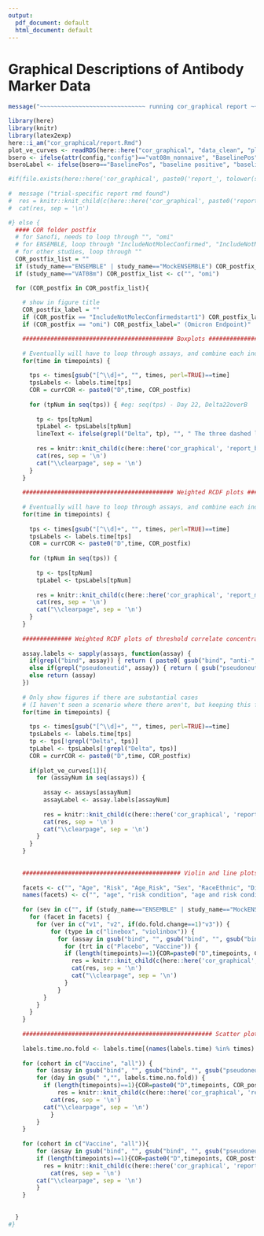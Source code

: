 ```yaml
---
output:
  pdf_document: default
  html_document: default
---
```

#  Graphical Descriptions of Antibody Marker Data {#ab-grapical}

```r
message("~~~~~~~~~~~~~~~~~~~~~~~~~~~~~~ running cor_graphical report ~~~~~~~~~~~~~~~~~~~~~~~~~~~~")
```


```r
library(here)
library(knitr)
library(latex2exp)
here::i_am("cor_graphical/report.Rmd")
plot_ve_curves <- readRDS(here::here("cor_graphical", "data_clean", "plot_ve_curves.rds"))
bsero <- ifelse(attr(config,"config")=="vat08m_nonnaive", "BaselinePos", "BaselineNeg")
bseroLabel <- ifelse(bsero=="BaselinePos", "baseline positive", "baseline negative")

#if(file.exists(here::here('cor_graphical', paste0('report_', tolower(study_name), '.Rmd')))) {
  
#  message ("trial-specific report rmd found")
#  res = knitr::knit_child(c(here::here('cor_graphical', paste0('report_', tolower(study_name), '.Rmd'))), quiet = TRUE)
#  cat(res, sep = '\n')

#} else {
  #### COR folder postfix
  # for Sanofi, needs to loop through "", "omi"
  # for ENSEMBLE, loop through "IncludeNotMolecConfirmed", "IncludeNotMolecConfirmedstart1"
  # for other studies, loop through ""
  COR_postfix_list = ""
  if (study_name=="ENSEMBLE" | study_name=="MockENSEMBLE") COR_postfix_list <- c("IncludeNotMolecConfirmed", "IncludeNotMolecConfirmedstart1")
  if (study_name=="VAT08m") COR_postfix_list <- c("", "omi")

  for (COR_postfix in COR_postfix_list){
      
    # show in figure title
    COR_postfix_label = ""
    if (COR_postfix == "IncludeNotMolecConfirmedstart1") COR_postfix_label=" (start1)"
    if (COR_postfix == "omi") COR_postfix_label=" (Omicron Endpoint)"

    ########################################### Boxplots ########################################### 
    
    # Eventually will have to loop through assays, and combine each individual assay's boxplots into one figure
    for(time in timepoints) {
      
      tps <- times[gsub("[^\\d]+", "", times, perl=TRUE)==time]
      tpsLabels <- labels.time[tps]
      COR = currCOR <- paste0("D",time, COR_postfix)
      
      for (tpNum in seq(tps)) { #eg: seq(tps) - Day 22, Delta22overB
        
        tp <- tps[tpNum]
        tpLabel <- tpsLabels[tpNum]
        lineText <- ifelse(grepl("Delta", tp), "", " The three dashed lines in each figure are ULOQ, LLOQ, and LLOD, from top to bottom respectively.")
        
        res = knitr::knit_child(c(here::here('cor_graphical', 'report_boxplots.Rmd')), quiet = TRUE)
        cat(res, sep = '\n')
        cat("\\clearpage", sep = '\n')
      }
    }
    
    ########################################### Weighted RCDF plots ########################################### 
    
    # Eventually will have to loop through assays, and combine each individual assay's RCDFs into one figure
    for(time in timepoints) {
      
      tps <- times[gsub("[^\\d]+", "", times, perl=TRUE)==time]
      tpsLabels <- labels.time[tps]
      COR = currCOR <- paste0("D",time, COR_postfix)
      
      for (tpNum in seq(tps)) {
        
        tp <- tps[tpNum]
        tpLabel <- tpsLabels[tpNum]
        
        res = knitr::knit_child(c(here::here('cor_graphical', 'report_marker_rcdf.Rmd')), quiet = TRUE)
        cat(res, sep = '\n')
        cat("\\clearpage", sep = '\n')
      }
    }
    
    ############## Weighted RCDF plots of threshold correlate concentration for vaccine efficacy ########################## 
    
    assay.labels <- sapply(assays, function(assay) {
      if(grepl("bind", assay)) { return ( paste0( gsub("bind", "anti-", assay), " binding Ab") ) } 
      else if(grepl("pseudoneutid", assay)) { return ( gsub("pseudoneutid", "PsV-nAb ID", assay) ) } 
      else return (assay)
    })
    
    # Only show figures if there are substantial cases
    # (I haven't seen a scenario where there aren't, but keeping this from Kendrick)
    for(time in timepoints) {
      
      tps <- times[gsub("[^\\d]+", "", times, perl=TRUE)==time]
      tpsLabels <- labels.time[tps]
      tp <- tps[!grepl("Delta", tps)]
      tpLabel <- tpsLabels[!grepl("Delta", tps)]
      COR = currCOR <- paste0("D",time, COR_postfix)
      
      if(plot_ve_curves[1]){
        for (assayNum in seq(assays)) {
          
          assay <- assays[assayNum]
          assayLabel <- assay.labels[assayNum]
          
          res = knitr::knit_child(c(here::here('cor_graphical', 'report_rcdf.Rmd')), quiet = TRUE)
          cat(res, sep = '\n')
          cat("\\clearpage", sep = '\n')
        }
      }
    }
    
    
    ############################################# Violin and line plots ###################################################
    
    facets <- c("", "Age", "Risk", "Age_Risk", "Sex", "RaceEthnic", "Dich_RaceEthnic")
    names(facets) <- c("", "age", "risk condition", "age and risk condition", "sex assigned at birth", "race and ethnic group", "dichotomous classification of race and ethnic group")
    
    for (sev in c("", if (study_name=="ENSEMBLE" | study_name=="MockENSEMBLE") "severe")){
      for (facet in facets) {
      	for (ver in c("v1", "v2", if(do.fold.change==1)"v3")) {
      		for (type in c("linebox", "violinbox")) {
      		  for (assay in gsub("bind", "", gsub("bind", "", gsub("bind", "", gsub("pseudoneut","pnAb_", assays))))) {
      		    for (trt in c("Placebo", "Vaccine")) {
                if (length(timepoints)==1){COR=paste0("D",timepoints, COR_postfix)} else {COR=paste0("D",paste(timepoints, collapse="D"), COR_postfix)}
      		      res = knitr::knit_child(c(here::here('cor_graphical', 'report_sub1.Rmd')), quiet = TRUE)
      		      cat(res, sep = '\n')
      		      cat("\\clearpage", sep = '\n')
      		    }
      		  }
          }
      	}
      }
    }
    
    ###################################################### Scatter plots ###################################################
    
    labels.time.no.fold <- labels.time[(names(labels.time) %in% times) & !grepl("fold-rise", labels.time)]
    
    for (cohort in c("Vaccine", "all")) {
    	for (assay in gsub("bind", "", gsub("bind", "", gsub("pseudoneut","pnAb_", assays)))) {
        for (day in gsub(" ","", labels.time.no.fold)) {
          if (length(timepoints)==1){COR=paste0("D",timepoints, COR_postfix)} else {COR=paste0("D",paste(timepoints, collapse="D"), COR_postfix)}
    		  res = knitr::knit_child(c(here::here('cor_graphical', 'report_sub2.Rmd')), quiet = TRUE)
      		cat(res, sep = '\n')
          cat("\\clearpage", sep = '\n')
    		} 
    	}
    }
    
    for (cohort in c("Vaccine", "all")){
    	for (assay in gsub("bind", "", gsub("bind", "", gsub("pseudoneut","pnAb_", assays)))){
        if (length(timepoints)==1){COR=paste0("D",timepoints, COR_postfix)} else {COR=paste0("D",paste(timepoints, collapse="D"), COR_postfix)}
    	  res = knitr::knit_child(c(here::here('cor_graphical', 'report_sub3.Rmd')), quiet = TRUE)
    		cat(res, sep = '\n')
        cat("\\clearpage", sep = '\n')
    	}
    }
  
    
  }
#}
```
